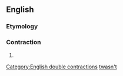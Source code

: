 ==English==

===Etymology===
{{suffix|’twas|n't}}

===Contraction===
{{en-cont}}

# {{contraction of|[[it]] [[was]] [[not]]}}

[[Category:English double contractions]]
[[Category:English terms spelled with '|twasn't]]